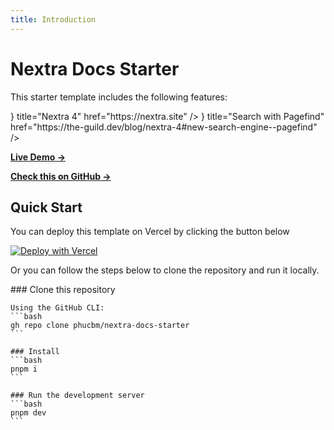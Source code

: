```yaml
---
title: Introduction
---
```




# Nextra Docs Starter

This starter template includes the following features:

<Cards>
    <Cards.Card
        icon={<img src="/images/general/icon.svg" alt="Logo" width={28} height={28}/>}
        title="Nextra 4"
        href="https://nextra.site"
    />
    <Cards.Card
        icon={<Search/>}
        title="Search with Pagefind"
        href="https://the-guild.dev/blog/nextra-4#new-search-engine--pagefind"
    />
    <Cards.Card
        title="Lucide Icons"
        href="https://lucide.dev/icons"
    />
</Cards>

[**Live Demo →**](https://nextra-4-docs-starter.vercel.app)

[**Check this on GitHub →**](https://github.com/phucbm/nextra-docs-starter)

## Quick Start

You can deploy this template on Vercel by clicking the button below

[![Deploy with Vercel](https://vercel.com/button)](https://vercel.com/new/clone?repository-url=https%3A%2F%2Fgithub.com%2Fphucbm%2Fnextra-docs-starter)

Or you can follow the steps below to clone the repository and run it locally.

<Steps>
    ### Clone this repository

    Using the GitHub CLI:
    ```bash
    gh repo clone phucbm/nextra-docs-starter
    ```

    ### Install
    ```bash
    pnpm i
    ```

    ### Run the development server
    ```bash
    pnpm dev
    ```
</Steps>
